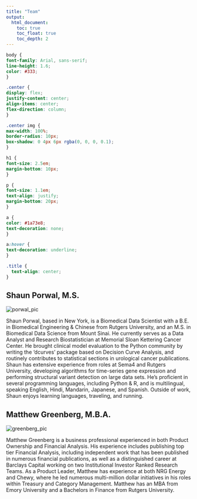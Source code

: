 ```yaml
---
title: "Team"
output: 
  html_document:
    toc: true
    toc_float: true
    toc_depth: 2
---
```


```css
body {
font-family: Arial, sans-serif;
line-height: 1.6;
color: #333;
}

.center {
display: flex;
justify-content: center;
align-items: center;
flex-direction: column;
}

.center img {
max-width: 100%;
border-radius: 10px;
box-shadow: 0 4px 6px rgba(0, 0, 0, 0.1);
}

h1 {
font-size: 2.5em;
margin-bottom: 10px;
}

p {
font-size: 1.1em;
text-align: justify;
margin-bottom: 20px;
}

a {
color: #1a73e8;
text-decoration: none;
}

a:hover {
text-decoration: underline;
}

.title {
  text-align: center;
}

```

<div class="center">
  <h2>Shaun Porwal, M.S.</h2>
  <img src="pics/team_pics/porwal_pic.png" alt="porwal_pic">
  <!-- <h3>Founder</h3> -->
</div>

Shaun Porwal, based in New York, is a Biomedical Data Scientist with a B.E. in Biomedical Engineering & Chinese from Rutgers University, and an M.S. in Biomedical Data Science from Mount Sinai. He currently serves as a Data Analyst and Research Biostatistician at Memorial Sloan Kettering Cancer Center. He brought clinical model evaluation to the Python community by writing the 'dcurves' package based on Decision Curve Analysis, and routinely contributes to statistical sections in urological cancer publications. Shaun has extensive experience from roles at Sema4 and Rutgers University, developing algorithms for time-series gene expression and performing structural variant detection on large data sets. He's proficient in several programming languages, including Python & R, and is multilingual, speaking English, Hindi, Mandarin, Japanese, and Spanish. Outside of work, Shaun enjoys learning languages, traveling, and running.

<div class="center">
  <h2>Matthew Greenberg, M.B.A.</h2>
  <img src="pics/team_pics/greenberg_pic.png" alt="greenberg_pic">
  <!-- <h3>Founder</h3> -->
</div>

Matthew Greenberg is a business professional experienced in both Product Ownership and Financial Analysis. His experience includes publishing top tier Financial Analysis, including independent work that has been published in numerous financial publications, as well as a distinguished career at Barclays Capital working on two Institutional Investor Ranked Research Teams. As a Product Leader, Matthew has experience at both NRG Energy and Chewy, where he led numerous multi-million dollar initiatives in his roles within Treasury and Category Management. Matthew has an MBA from Emory University and a Bachelors in Finance from Rutgers University.



